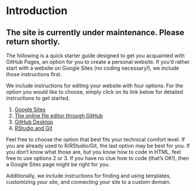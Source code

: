 # Introduction {.unnumbered}

## The site is currently under maintenance. Please return shortly.

The following is a quick starter guide designed to get you acquainted with GitHub Pages, an option for you to create a personal website. If you'd rather start with a website on Google Sites (no coding necessary!), we include those instructions first.

We include instructions for editing your website with four options. For the option you would like to choose, simply click on its link below for detailed instructions to get started.

1. [Google Sites](GS_start.html)
2. [The online file editor through GitHub](OGHE_start.html)
3. [GitHub Desktop](GHD_start.html)
4. [RStudio and Git](RSG_start.html)

Feel free to choose the option that best fits your technical comfort level. If you are already used to R/RStudio/Git, the last option may be best for you. If you don't know what those are, but you know how to code in HTML, feel free to use options 2 or 3. If you have no clue how to code (that's OK!), then a Google Sites page might be right for you.

Additionally, we include instructions for finding and using templates, customizing your site, and connecting your site to a custom domain.
